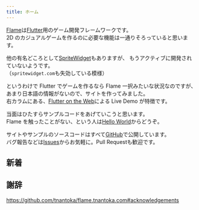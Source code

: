 ```yaml
---
title: ホーム
---
```



<ExampleLayout title={frontmatter.title}>

[Flame](https://flame-engine.org/)は[Flutter](https://flutter.dev/)用のゲーム開発フレームワークです。  
2D のカジュアルゲームを作るのに必要な機能は一通りそろっていると思います。

他の有名どころとして[SpriteWidget](https://github.com/spritewidget/spritewidget)もありますが、
もうアクティブに開発されていないようです。  
（`spritewidget.com`も失効している模様）

というわけで Flutter でゲームを作るなら Flame 一択みたいな状況なのですが、
あまり日本語の情報がないので、サイトを作ってみました。  
右カラムにある、[Flutter on the Web](https://flutter.dev/multi-platform/web)による Live Demo が特徴です。

当面はひたすらサンプルコードをあげていこうと思います。  
Flame を触ったことがない、という人は[Hello World](/examples/hello#hello)からどうぞ。

サイトやサンプルのソースコードはすべて[GitHub](https://github.com/tnantoka/flame.tnantoka.com)で公開しています。  
バグ報告などは[Issues](https://github.com/tnantoka/flame.tnantoka.com/issues)からお気軽に。Pull Requestも歓迎です。

## 新着

<News />

## 謝辞

https://github.com/tnantoka/flame.tnantoka.com#acknowledgements

</ExampleLayout>

